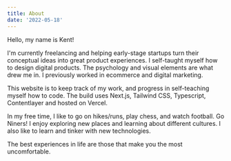 ```yaml
---
title: About
date: '2022-05-18'
---
```


Hello, my name is Kent!

I'm currently freelancing and helping early-stage startups turn their conceptual ideas into great product experiences. I self-taught myself how to design digital products. The psychology and visual elements are what drew me in. I previously worked in ecommerce and digital marketing.

This website is to keep track of my work, and progress in self-teaching myself how to code. The build uses Next.js, Tailwind CSS, Typescript, Contentlayer and hosted on Vercel.

In my free time, I like to go on hikes/runs, play chess, and watch football. Go Niners! I enjoy exploring new places and learning about different cultures. I also like to learn and tinker with new technologies. 

The best experiences in life are those that make you the most uncomfortable.
